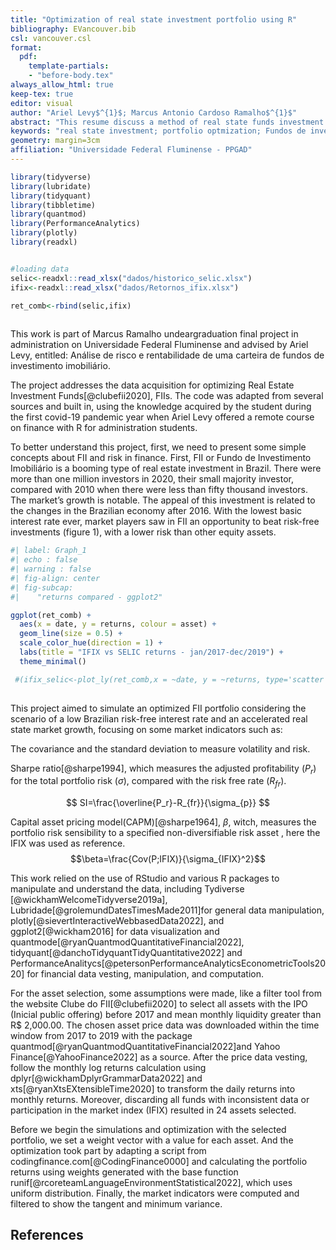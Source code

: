 ```yaml
---
title: "Optimization of real state investment portfolio using R"
bibliography: EVancouver.bib
csl: vancouver.csl
format:
  pdf:
    template-partials: 
    - "before-body.tex"  
always_allow_html: true
keep-tex: true
editor: visual
author: "Ariel Levy$^{1}$; Marcus Antonio Cardoso Ramalho$^{1}$"
abstract: "This resume discuss a method of real state funds investment portifolio optmization using R with the packages tidyverse and quantmod"
keywords: "real state investment; portfolio optmization; Fundos de investimento imobiliário; Sharpe ratio; portfolio risk"
geometry: margin=3cm
affiliation: "Universidade Federal Fluminense - PPGAD"
---
```


```{=tex}
\pagestyle{empty}
\setlength\parindent{0pt}
```
```r

library(tidyverse)
library(lubridate)
library(tidyquant)
library(tibbletime)
library(quantmod)
library(PerformanceAnalytics)
library(plotly)
library(readxl)


#loading data
selic<-readxl::read_xlsx("dados/historico_selic.xlsx")
ifix<-readxl::read_xlsx("dados/Retornos_ifix.xlsx")

ret_comb<-rbind(selic,ifix)
  

```

```{=tex}
\begin{center}
\textbf{1. INTRODUCTION}
\end{center}
```
This work is part of Marcus Ramalho undeargraduation final project in administration on Universidade Federal Fluminense and advised by Ariel Levy, entitled: Análise de risco e rentabilidade de uma carteira de fundos de investimento imobiliário.

The project addresses the data acquisition for optimizing Real Estate Investment Funds[@clubefii2020], FIIs. The code was adapted from several sources and built in, using the knowledge acquired by the student during the first covid-19 pandemic year when Ariel Levy offered a remote course on finance with R for administration students.

To better understand this project, first, we need to present some simple concepts about FII and risk in finance. First, FII or Fundo de Investimento Imobiliário is a booming type of real estate investment in Brazil. There were more than one million investors in 2020, their small majority investor, compared with 2010 when there were less than fifty thousand investors. The market's growth is notable. The appeal of this investment is related to the changes in the Brazilian economy after 2016. With the lowest basic interest rate ever, market players saw in FII an opportunity to beat risk-free investments (figure 1), with a lower risk than other equity assets.

```r
#| label: Graph_1
#| echo : false 
#| warning : false
#| fig-align: center
#| fig-subcap:
#|    "returns compared - ggplot2"

ggplot(ret_comb) +
  aes(x = date, y = returns, colour = asset) +
  geom_line(size = 0.5) +
  scale_color_hue(direction = 1) +
  labs(title = "IFIX vs SELIC returns - jan/2017-dec/2019") +
  theme_minimal()

 #(ifix_selic<-plot_ly(ret_comb,x = ~date, y = ~returns, type='scatter',mode='lines', color = ~asset) %>%layout(title="IFIX vs SELIC returns - jan/2017-dec/2019"))
  
```

```{=tex}
\begin{center}
\textbf{2. OBJECTIVE}
\end{center}
```
This project aimed to simulate an optimized FII portfolio considering the scenario of a low Brazilian risk-free interest rate and an accelerated real state market growth, focusing on some market indicators such as:

The covariance and the standard deviation to measure volatility and risk.

Sharpe ratio[@sharpe1994], which measures the adjusted profitability ($P_r$) for the total portfolio risk ($\sigma$), compared with the risk free rate ($R_{fr}$).

$$ SI=\frac{\overline{P_r}-R_{fr}}{\sigma_{p}} $$

Capital asset pricing model(CAPM)[@sharpe1964], $\beta$, witch, measures the portfolio risk sensibility to a specified non-diversifiable risk asset , here the IFIX was used as reference.$$\beta=\frac{Cov(P;IFIX)}{\sigma_{IFIX}^2}$$

```{=tex}
\begin{center}
\textbf{3. METODOLOGY}
\end{center}
```
This work relied on the use of RStudio and various R packages to manipulate and understand the data, including Tydiverse [@wickhamWelcomeTidyverse2019a], Lubridade[@grolemundDatesTimesMade2011]for general data manipulation, plotly[@sievertInteractiveWebbasedData2022], and ggplot2[@wickham2016] for data visualization and quantmode[@ryanQuantmodQuantitativeFinancial2022], tidyquant[@danchoTidyquantTidyQuantitative2022] and PerformanceAnalitycs[@petersonPerformanceAnalyticsEconometricTools2020] for financial data vesting, manipulation, and computation.

For the asset selection, some assumptions were made, like a filter tool from the website Clube do FII[@clubefii2020] to select all assets with the IPO (Inicial public offering) before 2017 and mean monthly liquidity greater than R\$ 2,000.00. The chosen asset price data was downloaded within the time window from 2017 to 2019 with the package quantmod[@ryanQuantmodQuantitativeFinancial2022]and Yahoo Finance[@YahooFinance2022] as a source. After the price data vesting, follow the monthly log returns calculation using dplyr[@wickhamDplyrGrammarData2022] and xts[@ryanXtsEXtensibleTime2020] to transform the daily returns into monthly returns. Moreover, discarding all funds with inconsistent data or participation in the market index (IFIX) resulted in 24 assets selected.

Before we begin the simulations and optimization with the selected portfolio, we set a weight vector with a value for each asset. And the optimization took part by adapting a script from codingfinance.com[@CodingFinance0000] and calculating the portfolio returns using weights generated with the base function runif[@rcoreteamLanguageEnvironmentStatistical2022], which uses uniform distribution. Finally, the market indicators were computed and filtered to show the tangent and minimum variance.

```{=tex}
\begin{center}
\textbf{3. DISCUSSION AND CONCLUSION}
\end{center}
```
## References
